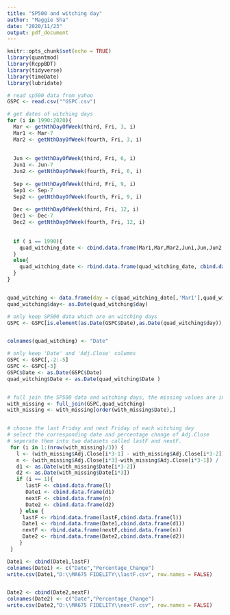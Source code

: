 ```yaml
---
title: "SP500 and witching day"
author: "Maggie Sha"
date: "2020/11/23"
output: pdf_document
---
```


```r
knitr::opts_chunk$set(echo = TRUE)
library(quantmod)
library(RcppBDT)
library(tidyverse)
library(timeDate)
library(lubridate)
```


```r
# read sp500 data from yahoo
GSPC <- read.csv("^GSPC.csv")
```



```r
# get dates of witching days
for (i in 1990:2020){
  Mar <- getNthDayOfWeek(third, Fri, 3, i)
  Mar1 <- Mar-7
  Mar2 <- getNthDayOfWeek(fourth, Fri, 3, i)
  
  
  Jun <- getNthDayOfWeek(third, Fri, 6, i)
  Jun1 <- Jun-7
  Jun2 <- getNthDayOfWeek(fourth, Fri, 6, i)
  
  Sep <- getNthDayOfWeek(third, Fri, 9, i)
  Sep1 <- Sep-7
  Sep2 <- getNthDayOfWeek(fourth, Fri, 9, i)
  
  Dec <- getNthDayOfWeek(third, Fri, 12, i)
  Dec1 <- Dec-7
  Dec2 <- getNthDayOfWeek(fourth, Fri, 12, i)
  
  
  if ( i == 1990){
    quad_witching_date <- cbind.data.frame(Mar1,Mar,Mar2,Jun1,Jun,Jun2,Sep1,Sep,Sep2,Dec1,Dec,Dec2)
  }
  else{
    quad_witching_date <- rbind.data.frame(quad_witching_date, cbind.data.frame(Mar1,Mar,Mar2,Jun1,Jun,Jun2,Sep1,Sep,Sep2,Dec1,Dec,Dec2))
  }
}


quad_witching <- data.frame(day = c(quad_witching_date[,'Mar1'],quad_witching_date[,'Mar'], quad_witching_date[,'Mar2'], quad_witching_date[,'Jun1'], quad_witching_date[,'Jun'], quad_witching_date[,'Jun2'], quad_witching_date[,'Sep1'], quad_witching_date[,'Sep'], quad_witching_date[,'Sep2'], quad_witching_date[,'Dec1'], quad_witching_date[,'Dec'], quad_witching_date[,'Dec2']))
quad_witching$day<- as.Date(quad_witching$day)

```

```r
# only keep SP500 data which are on witching days
GSPC <- GSPC[is.element(as.Date(GSPC$Date),as.Date(quad_witching$day)),]


colnames(quad_witching) <- "Date"

# only keep 'Date' and 'Adj.Close' columns
GSPC <- GSPC[,-2:-5]
GSPC <- GSPC[-3]
GSPC$Date <- as.Date(GSPC$Date)
quad_witching$Date <- as.Date(quad_witching$Date )


# full join the SP500 data and witching days, the missing values are included as NAs
with_missing <- full_join(GSPC,quad_witching)
with_missing <- with_missing[order(with_missing$Date),]


# choose the last Friday and next Friday of each witching day
# select the corresponding date and percentage change of Adj.Close 
# seperate them into two datasets called lastF and nextF.
 for (i in 1:(nrow(with_missing)/3)) {
   l <- (with_missing$Adj.Close[i*3-1] - with_missing$Adj.Close[i*3-2]) /  with_missing$Adj.Close[i*3-2]
   n <- (with_missing$Adj.Close[i*3]-with_missing$Adj.Close[i*3-1]) /  with_missing$Adj.Close[i*3-1]
   d1 <- as.Date(with_missing$Date[i*3-2])
   d2 <- as.Date(with_missing$Date[i*3])
   if (i == 1){
      lastF <- cbind.data.frame(l)
      Date1 <- cbind.data.frame(d1)
      nextF <- cbind.data.frame(n)
      Date2 <- cbind.data.frame(d2)
    } else {
     lastF <- rbind.data.frame(lastF,cbind.data.frame(l))
     Date1 <- rbind.data.frame(Date1,cbind.data.frame(d1))
     nextF <- rbind.data.frame(nextF,cbind.data.frame(n))
     Date2 <- rbind.data.frame(Date2,cbind.data.frame(d2))
    }  
 }

Date1 <- cbind(Date1,lastF)
colnames(Date1) <- c("Date","Percentage_Change")
write.csv(Date1,"D:\\MA675 FIDELITY\\lastF.csv", row.names = FALSE)


Date2 <- cbind(Date2,nextF)
colnames(Date2) <- c("Date","Percentage_Change")
write.csv(Date2,"D:\\MA675 FIDELITY\\nextF.csv", row.names = FALSE)
```




